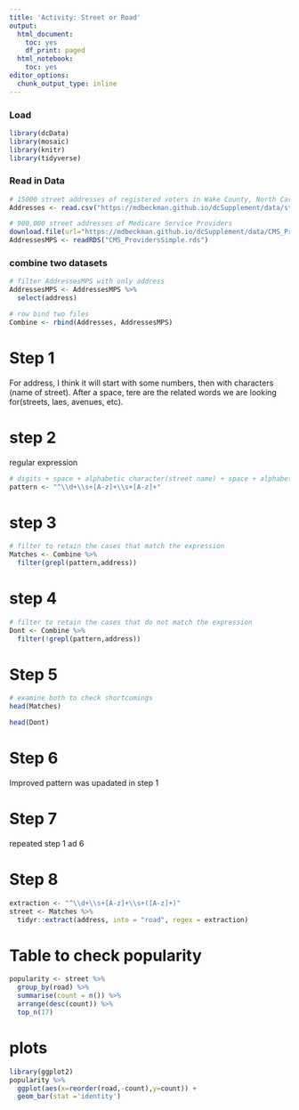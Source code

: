 ```yaml
---
title: 'Activity: Street or Road'
output:
  html_document:
    toc: yes
    df_print: paged
  html_notebook:
    toc: yes
editor_options:
  chunk_output_type: inline
---
```


### Load 
```r
library(dcData)
library(mosaic)
library(knitr)
library(tidyverse)
```

### Read in Data
```r
# 15000 street addresses of registered voters in Wake County, North Carolina
Addresses <- read.csv("https://mdbeckman.github.io/dcSupplement/data/street-addresses.csv", header = T)

# 900,000 street addresses of Medicare Service Providers
download.file(url="https://mdbeckman.github.io/dcSupplement/data/CMS_ProvidersSimple.rds", destfile = "CMS_ProvidersSimple.rds")
AddressesMPS <- readRDS("CMS_ProvidersSimple.rds")
```

### combine two datasets
```r
# filter AddressesMPS with only address
AddressesMPS <- AddressesMPS %>%
  select(address)

# row bind two files
Combine <- rbind(Addresses, AddressesMPS)
```


# Step 1
For address, I think it will start with some numbers, then with characters (name of street). After a space, tere are the related words we are looking for(streets, laes, avenues, etc). 

# step 2
regular expression
```r
# digits + space + alphabetic character(street name) + space + alphabetic character(road-related words)
pattern <- "^\\d+\\s+[A-z]+\\s+[A-z]+"
```

# step 3
```r
# filter to retain the cases that match the expression
Matches <- Combine %>%
  filter(grepl(pattern,address))
```

# step 4
```r
# filter to retain the cases that do not match the expression
Dont <- Combine %>%
  filter(!grepl(pattern,address))
```

# Step 5
```r
# examine both to check shortcomings
head(Matches)
```

```r
head(Dont)
```

# Step 6 
Improved pattern was upadated in step 1

# Step 7
repeated step 1 ad 6

# Step 8
```r
extraction <- "^\\d+\\s+[A-z]+\\s+([A-z]+)"
street <- Matches %>%
  tidyr::extract(address, into = "road", regex = extraction)
```

# Table to check popularity
```r
popularity <- street %>% 
  group_by(road) %>%
  summarise(count = n()) %>%
  arrange(desc(count)) %>%
  top_n(17)
```
# plots
```r
library(ggplot2)
popularity %>%
  ggplot(aes(x=reorder(road,-count),y=count)) +
  geom_bar(stat ='identity') 
  
```

